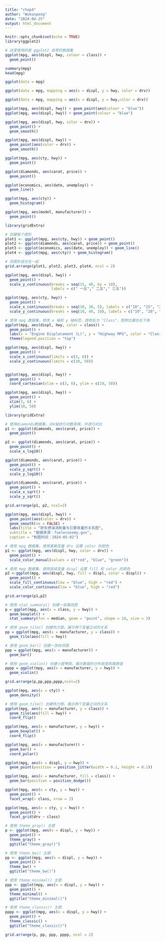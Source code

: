 ```yaml
---
title: "chap4"
author: "Wukunpeng"
date: "2024-04-25"
output: html_document
---
```


```r
knitr::opts_chunk$set(echo = TRUE)
library(ggplot2)
```

```r
# 这里使用的是 ggplot2 自带的数据集
ggplot(mpg, aes(displ, hwy, colour = class)) + 
  geom_point()
```

```r
summary(mpg)
head(mpg)
```

```r
ggplot(data = mpg)
```

```r
ggplot(data = mpg, mapping = aes(x = displ, y = hwy, color = drv))
```



```r
ggplot(data = mpg, mapping = aes(x = displ, y = hwy,color = drv))
```

```r
ggplot(mpg, aes(displ, hwy)) + geom_point(aes(colour = "blue"))
ggplot(mpg, aes(displ, hwy)) + geom_point(colour = "blue")
```

```r
ggplot(mpg, aes(displ, hwy, color = drv)) + 
  geom_point() + 
  geom_smooth()

ggplot(mpg, aes(displ, hwy)) +
  geom_point(aes(color = drv)) +
  geom_smooth()
```

```r
ggplot(mpg, aes(cty, hwy)) + 
  geom_point()

ggplot(diamonds, aes(carat, price)) +
  geom_point()

ggplot(economics, aes(date, unemploy)) + 
  geom_line()

ggplot(mpg, aes(cty)) + 
  geom_histogram()

ggplot(mpg, aes(model, manufacturer)) + 
  geom_point()
```


```r
library(gridExtra)

# 创建每个图形
plot1 <- ggplot(mpg, aes(cty, hwy)) + geom_point()
plot2 <- ggplot(diamonds, aes(carat, price)) + geom_point()
plot3 <- ggplot(economics, aes(date, unemploy)) + geom_line()
plot4 <- ggplot(mpg, aes(cty)) + geom_histogram()

# 将图形组合在一起
grid.arrange(plot1, plot2, plot3, plot4, ncol = 2)
```

```r
ggplot(mpg, aes(displ, hwy)) +
  geom_point() +
  scale_y_continuous(breaks = seq(15, 40, by = 10), 
                     labels = c(" 一五"," 二五"," 三五"))
```

```r
ggplot(mpg, aes(cty, hwy)) +
  geom_point() +
  scale_x_continuous(breaks = seq(10, 30, 5), labels = c("10", "15", "20", "25", "30")) +
  scale_y_continuous(breaks = seq(10, 40, 10), labels = c("10", "20", "30", "40"))
```
 
```r
# 使用 mpg 数据集，修改 x 轴和 y 轴标签，图例名为 "Class"，图例位置在右下角
ggplot(mpg, aes(displ, hwy, color = class)) +
  geom_point() +
  labs(x = "Engine Displacement (L)", y = "Highway MPG", color = "Class") +
  theme(legend.position = "top")
```
 
```r
ggplot(mpg, aes(displ, hwy)) +
  geom_point() +
  scale_x_continuous(limits = c(3, 6)) +
  scale_y_continuous(limits = c(10, 50))


ggplot(mpg, aes(displ, hwy)) +
  geom_point() +
  coord_cartesian(xlim = c(3, 6), ylim = c(10, 50))

ggplot(mpg, aes(displ, hwy)) +
  geom_point() +
  xlim(3, 6) +
  ylim(10, 50)
```
 
```r
library(gridExtra)

# 使用diamonds数据集，对x轴进行对数变换，并进行对比
p1 <- ggplot(diamonds, aes(carat, price)) +
  geom_point()

p2 <- ggplot(diamonds, aes(carat, price)) +
  geom_point() +
  scale_x_log10()

ggplot(diamonds, aes(carat, price)) +
  geom_point() +
  scale_y_sqrt() +
  scale_y_log10()

ggplot(diamonds, aes(carat, price)) +
  geom_point() +
  scale_x_sqrt() +
  scale_y_sqrt()

grid.arrange(p1, p2, ncol=2)
```
 
```r
ggplot(mpg, aes(displ, hwy)) +
  geom_point(aes(color = drv)) +
  geom_smooth(se = FALSE) +
  labs(title = "轿车燃油消耗量与引擎体量的关系图",
  subtitle = "数据来源：fueleconomy.gov",
  caption = "制图时间：2024-05-02")
```
 
```r
# 使用 mpg 数据集，使用离散变量 drv 设置 color 的颜色
p1 <- ggplot(mpg, aes(displ, hwy, color = drv)) +
  geom_point() +
  scale_color_manual(values = c("red", "blue", "green"))

# 使用 mpg 数据集，使用连续变量 displ 设置 fill 和 color 的颜色
p2 <-ggplot(mpg, aes(displ, hwy, fill = displ, color = displ)) +
  geom_point() +
  scale_fill_continuous(low = "blue", high = "red") +
  scale_color_continuous(low = "blue", high = "red")

grid.arrange(p1,p2)
```
 
```r
# 使用 stat_summary() 创建一张箱线图
p = ggplot(mpg, aes(x = class, y = hwy)) +
  geom_boxplot() +
  stat_summary(fun = median, geom = "point", shape = 18, size = 3)

# 使用 geom_tile() 创建热力图，展示两个变量之间的关系
pp = ggplot(mpg, aes(x = manufacturer, y = class)) +
  geom_tile(aes(fill = hwy))

# 使用 geom_bar() 创建一张柱状图
ppp = ggplot(mpg, aes(x = manufacturer)) +
  geom_bar()

# 使用 geom_violin() 创建小提琴图，展示数据的分布密度和离群值
pppp = ggplot(mpg, aes(x = manufacturer, y = hwy)) +
  geom_violin()

grid.arrange(p,pp,ppp,pppp,ncol=2)

ggplot(mpg, aes(x = cty)) +
  geom_density()

# 使用 geom_tile() 创建热力图，展示两个变量之间的关系
ggplot(mpg, aes(x = manufacturer, y = class)) +
  geom_tile(aes(fill = hwy)) + 
  coord_flip()
```
 
```r
ggplot(mpg, aes(x = manufacturer, y = hwy)) +
  geom_boxplot() +
  coord_flip()

ggplot(mpg, aes(x = manufacturer)) +
  geom_bar() +
  coord_polar()
```
 
```r
ggplot(mpg, aes(x = displ, y = hwy)) +
  geom_point(position = position_jitter(width = 0.1, height = 0.1))

ggplot(mpg, aes(x = manufacturer, fill = class)) +
  geom_bar(position = position_dodge())
```
 
```r
ggplot(mpg, aes(x = cty, y = hwy)) +
  geom_point() +
  facet_wrap(~ class, nrow = 2)

ggplot(mpg, aes(x = cty, y = hwy)) +
  geom_point() +
  facet_grid(drv ~ class)

```
 
```r

# 使用 theme_gray() 主题
p <- ggplot(mpg, aes(x = displ, y = hwy)) +
  geom_point() +
  theme_gray() +
  ggtitle("theme_gray()")

# 使用 theme_bw() 主题
pp <- ggplot(mpg, aes(x = displ, y = hwy)) +
  geom_point() +
  theme_bw() +
  ggtitle("theme_bw()")

# 使用 theme_minimal() 主题
ppp <- ggplot(mpg, aes(x = displ, y = hwy)) +
  geom_point() +
  theme_minimal() +
  ggtitle("theme_minimal()")

# 使用 theme_classic() 主题
pppp <- ggplot(mpg, aes(x = displ, y = hwy)) +
  geom_point() +
  theme_classic() +
  ggtitle("theme_classic()")

grid.arrange(p, pp, ppp, pppp, ncol = 2)
```
 
```r

```
 
 